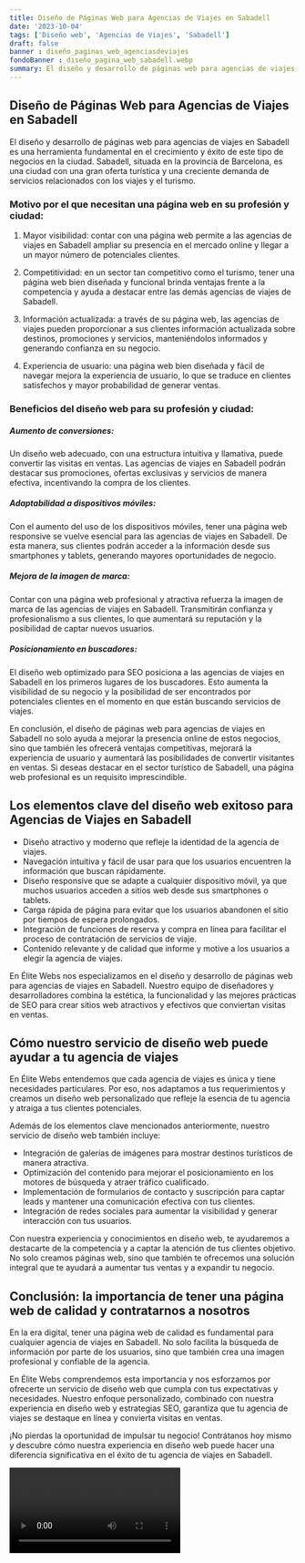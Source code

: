 ```yaml
---
title: Diseño de Páginas Web para Agencias de Viajes en Sabadell
date: '2023-10-04'
tags: ['Diseño web', 'Agencias de Viajes', 'Sabadell']
draft: false
banner : diseño_paginas_web_agenciasdeviajes
fondoBanner : diseño_pagina_web_sabadell.webp
summary: El diseño y desarrollo de páginas web para agencias de viajes en Sabadell es una herramienta fundamental en el crecimiento y éxito de este tipo de negocios en la ciudad. Sabadell, situada en la provincia de Barcelona, es una ciudad con una gran oferta turística y una creciente demanda de servicios relacionados con los viajes y el turismo.
---
```


## Diseño de Páginas Web para Agencias de Viajes en Sabadell

El diseño y desarrollo de páginas web para agencias de viajes en Sabadell es una herramienta fundamental en el crecimiento y éxito de este tipo de negocios en la ciudad. Sabadell, situada en la provincia de Barcelona, es una ciudad con una gran oferta turística y una creciente demanda de servicios relacionados con los viajes y el turismo.

### Motivo por el que necesitan una página web en su profesión y ciudad:

1. Mayor visibilidad: contar con una página web permite a las agencias de viajes en Sabadell ampliar su presencia en el mercado online y llegar a un mayor número de potenciales clientes.

2. Competitividad: en un sector tan competitivo como el turismo, tener una página web bien diseñada y funcional brinda ventajas frente a la competencia y ayuda a destacar entre las demás agencias de viajes de Sabadell.

3. Información actualizada: a través de su página web, las agencias de viajes pueden proporcionar a sus clientes información actualizada sobre destinos, promociones y servicios, manteniéndolos informados y generando confianza en su negocio.

4. Experiencia de usuario: una página web bien diseñada y fácil de navegar mejora la experiencia de usuario, lo que se traduce en clientes satisfechos y mayor probabilidad de generar ventas.

### Beneficios del diseño web para su profesión y ciudad:

##### Aumento de conversiones: 
Un diseño web adecuado, con una estructura intuitiva y llamativa, puede convertir las visitas en ventas. Las agencias de viajes en Sabadell podrán destacar sus promociones, ofertas exclusivas y servicios de manera efectiva, incentivando la compra de los clientes.

##### Adaptabilidad a dispositivos móviles: 
Con el aumento del uso de los dispositivos móviles, tener una página web responsive se vuelve esencial para las agencias de viajes en Sabadell. De esta manera, sus clientes podrán acceder a la información desde sus smartphones y tablets, generando mayores oportunidades de negocio.

##### Mejora de la imagen de marca: 
Contar con una página web profesional y atractiva refuerza la imagen de marca de las agencias de viajes en Sabadell. Transmitirán confianza y profesionalismo a sus clientes, lo que aumentará su reputación y la posibilidad de captar nuevos usuarios.

##### Posicionamiento en buscadores:
El diseño web optimizado para SEO posiciona a las agencias de viajes en Sabadell en los primeros lugares de los buscadores. Esto aumenta la visibilidad de su negocio y la posibilidad de ser encontrados por potenciales clientes en el momento en que están buscando servicios de viajes.

En conclusión, el diseño de páginas web para agencias de viajes en Sabadell no solo ayuda a mejorar la presencia online de estos negocios, sino que también les ofrecerá ventajas competitivas, mejorará la experiencia de usuario y aumentará las posibilidades de convertir visitantes en ventas. Si deseas destacar en el sector turístico de Sabadell, una página web profesional es un requisito imprescindible.

<GifSeo />

<Cta />

## Los elementos clave del diseño web exitoso para Agencias de Viajes en Sabadell

- Diseño atractivo y moderno que refleje la identidad de la agencia de viajes.
- Navegación intuitiva y fácil de usar para que los usuarios encuentren la información que buscan rápidamente.
- Diseño responsive que se adapte a cualquier dispositivo móvil, ya que muchos usuarios acceden a sitios web desde sus smartphones o tablets.
- Carga rápida de página para evitar que los usuarios abandonen el sitio por tiempos de espera prolongados.
- Integración de funciones de reserva y compra en línea para facilitar el proceso de contratación de servicios de viaje.
- Contenido relevante y de calidad que informe y motive a los usuarios a elegir la agencia de viajes.

En Élite Webs nos especializamos en el diseño y desarrollo de páginas web para agencias de viajes en Sabadell. Nuestro equipo de diseñadores y desarrolladores combina la estética, la funcionalidad y las mejores prácticas de SEO para crear sitios web atractivos y efectivos que conviertan visitas en ventas.

## Cómo nuestro servicio de diseño web puede ayudar a tu agencia de viajes

En Élite Webs entendemos que cada agencia de viajes es única y tiene necesidades particulares. Por eso, nos adaptamos a tus requerimientos y creamos un diseño web personalizado que refleje la esencia de tu agencia y atraiga a tus clientes potenciales.

Además de los elementos clave mencionados anteriormente, nuestro servicio de diseño web también incluye:

- Integración de galerías de imágenes para mostrar destinos turísticos de manera atractiva.
- Optimización del contenido para mejorar el posicionamiento en los motores de búsqueda y atraer tráfico cualificado.
- Implementación de formularios de contacto y suscripción para captar leads y mantener una comunicación efectiva con tus clientes.
- Integración de redes sociales para aumentar la visibilidad y generar interacción con tus usuarios.

Con nuestra experiencia y conocimientos en diseño web, te ayudaremos a destacarte de la competencia y a captar la atención de tus clientes objetivo. No solo creamos páginas web, sino que también te ofrecemos una solución integral que te ayudará a aumentar tus ventas y a expandir tu negocio.

## Conclusión: la importancia de tener una página web de calidad y contratarnos a nosotros

En la era digital, tener una página web de calidad es fundamental para cualquier agencia de viajes en Sabadell. No solo facilita la búsqueda de información por parte de los usuarios, sino que también crea una imagen profesional y confiable de la agencia.

En Élite Webs comprendemos esta importancia y nos esforzamos por ofrecerte un servicio de diseño web que cumpla con tus expectativas y necesidades. Nuestro enfoque personalizado, combinado con nuestra experiencia en diseño web y estrategias SEO, garantiza que tu agencia de viajes se destaque en línea y convierta visitas en ventas.

¡No pierdas la oportunidad de impulsar tu negocio! Contrátanos hoy mismo y descubre cómo nuestra experiencia en diseño web puede hacer una diferencia significativa en el éxito de tu agencia de viajes en Sabadell.

<Video />

<CtaBot job='Agencias de Viajes' city='Sabadell'/>

<Gmaps query='Sabadell+españa+maps' />